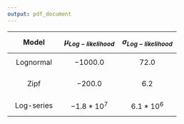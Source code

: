 ```yaml
---
output: pdf_document
---
```



| $$\mathbf{Model}$$     | $$\mu_{Log-likelihood}$$ | $$\sigma_{Log-likelihood}$$ | 
|:----------------------:|:------------------------:|:------------------------:|
|$$\mathrm{Lognormal}$$   |  $$-1000.0$$   |     $$ 72.0$$           |
|   |            |            |
|   $$\mathrm{Zipf}$$   |        $$-200.0$$      |   $$6.2$$            |
|   |            |            |
|$$\mathrm{Log\mbox{-}series}$$   | $$-1.8 \ast 10^{7}$$    |      $$6.1 \ast 10^{6}$$            |
